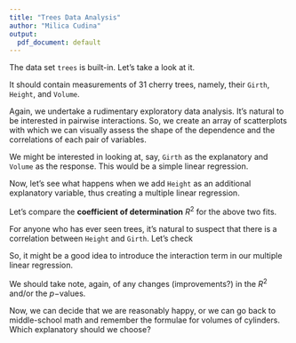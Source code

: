 ```yaml
---
title: "Trees Data Analysis"
author: "Milica Cudina"
output:
  pdf_document: default
---
```


The data set `trees` is built-in. Let's take a look at it. 


It should contain measurements of $31$ cherry trees, namely, their `Girth`, `Height`, and `Volume`. 



Again, we undertake a rudimentary exploratory data analysis. It's natural to be interested in pairwise interactions. So, we create an array of scatterplots with which we can visually assess the shape of the dependence and the correlations of each pair of variables.


We might be interested in looking at, say, `Girth` as the explanatory and `Volume` as the response. This would be a simple linear regression. 


Now, let's see what happens when we add `Height` as an additional explanatory variable, thus creating a multiple linear regression. 

Let's compare the **coefficient of determination** $R^2$ for the above two fits. 

For anyone who has ever seen trees, it's natural to suspect that there is a correlation between `Height` and `Girth`. Let's check

So, it might be a good idea to introduce the interaction term in our multiple linear regression. 

We should take note, again, of any changes (improvements?) in the $R^2$ and/or the $p-$values. 

Now, we can decide that we are reasonably happy, or we can go back to middle-school math and remember the formulae for volumes of cylinders. Which explanatory should we choose? 



